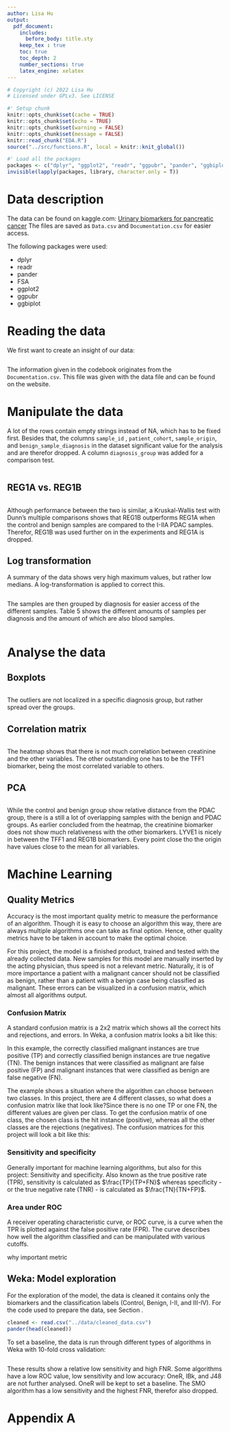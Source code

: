 ```yaml
---
author: Lisa Hu
output:
  pdf_document:
    includes:
      before_body: title.sty
    keep_tex : true
    toc: true
    toc_depth: 2
    number_sections: true
    latex_engine: xelatex
---
```

```r
# Copyright (c) 2022 Lisa Hu
# Licensed under GPLv3. See LICENSE
```

```r
#' Setup chunk
knitr::opts_chunk$set(cache = TRUE)
knitr::opts_chunk$set(echo = TRUE)
knitr::opts_chunk$set(warning = FALSE)
knitr::opts_chunk$set(message = FALSE)
knitr::read_chunk("EDA.R")
source("../src/functions.R", local = knitr::knit_global())
```
[//]: # (toc)

\newpage
```r
#' Load all the packages
packages <- c("dplyr", "ggplot2", "readr", "ggpubr", "pander", "ggbiplot", "FSA")
invisible(lapply(packages, library, character.only = T))
```

# Data description
The data can be found on kaggle.com: [Urinary biomarkers for pancreatic cancer](https://www.kaggle.com/datasets/johnjdavisiv/urinary-biomarkers-for-pancreatic-cancer)
The files are saved as `Data.csv` and `Documentation.csv` for easier access.

The following packages were used:

+ dplyr
+ readr
+ pander
+ FSA
+ ggplot2
+ ggpubr
+ ggbiplot

\newpage
# Reading the data
We first want to create an insight of our data:
```r
```

The information given in the codebook originates from the `Documentation.csv`. This file was given with the data file and can be found on the website.

\newpage
# Manipulate the data
A lot of the rows contain empty strings instead of NA, which has to be fixed first. Besides that, the columns `sample_id` , `patient_cohort`, `sample_origin`, and `benign_sample_diagnosis` in the dataset significant value for the analysis and are therefor dropped. A column `diagnosis_group` was added for a comparison test.

```r
```

\newpage
## REG1A vs. REG1B
```r
```

Although performance between the two is similar, a Kruskal-Wallis test with Dunn's multiple comparisons shows that REG1B outperforms REG1A when the control and benign samples are compared to the I-IIA PDAC samples.
Therefor, REG1B was used further on in the experiments and REG1A is dropped.

## Log transformation
A summary of the data shows very high maximum values, but rather low medians.
A log-transformation is applied to correct this.

```r
```

The samples are then grouped by diagnosis for easier access of the different samples.
Table 5 shows the different amounts of samples per diagnosis and the amount of which are also blood samples.
\newpage
```r
```

\newpage
# Analyse the data
## Boxplots
```r
```

The outliers are not localized in a specific diagnosis group, but rather spread over the groups.

\newpage

## Correlation matrix
```r
```

The heatmap shows that there is not much correlation between creatinine and the other variables.
The other outstanding one has to be the TFF1 biomarker, being the most correlated variable to others.

\newpage

## PCA
```r
```

While the control and benign group show relative distance from the PDAC group, there is a still a lot of overlapping samples with the benign and PDAC groups.
As earlier concluded from the heatmap, the creatinine biomarker does not show much relativeness with the other biomarkers.
LYVE1 is nicely in between the TFF1 and REG1B biomarkers.
Every point close tho the origin have values close to the mean for all variables.

\newpage
# Machine Learning
## Quality Metrics
Accuracy is the most important quality metric to measure the performance of an algorithm. Though it is easy to choose an algorithm this way, there are always multiple algorithms one can take as final option. Hence, other quality metrics have to be taken in account to make the optimal choice.

For this project, the model is a finished product, trained and tested with the already collected data. New samples for this model are manually inserted by the acting physician, thus speed is not a relevant metric. Naturally, it is of more importance a patient with a malignant cancer should not be classified as benign, rather than a patient with a benign case being classified as malignant. These errors can be visualized in a confusion matrix, which almost all algorithms output.

### Confusion Matrix
A standard confusion matrix is a 2x2 matrix which shows all the correct hits and rejections, and errors. In Weka, a confusion matrix looks a bit like this:
```{=latex}
\begin{table}[h]
    \centering
    \caption{Example of a confusion matrix}
    \label{tab:ex_cm}
    \begin{tabular}{cc|l}
        a & b & <- classified as\\
        \hline
        TP & FP & a = Malignant\\
        FN & TN & b = Benign\\
    \end{tabular}
\end{table}
```

In this example, the correctly classified malignant instances are true positive (TP) and correctly classified benign instances are true negative (TN). The benign instances that were classified as malignant are false positive (FP) and malignant instances that were classified as benign are false negative (FN).

The example shows a situation where the algorithm can choose between two classes. In this project, there are 4 different classes, so what does a confusion matrix like that look like?Since there is no one TP or one FN, the different values are given per class. To get the confusion matrix of one class, the chosen class is the hit instance (positive), whereas all the other classes are the rejections (negatives).\newline
The confusion matrices for this project will look a bit like this:
```{=latex}
\begin{table}[h]
    \centering
    \caption{Example of a project confusion matrix}
    \label{tab:cm_project}
    \begin{tabular}{cccc|l}
        a & b & c & d & <- classified as\\
        \hline
        hit & error & error & error & a = Control\\
        error & hit & error & error & b = Benign\\
        error & error & hit & error & c = I-II\\
        error & error & error & hit & d = III-IV\\
    \end{tabular}
\end{table}
```

### Sensitivity and specificity
Generally important for machine learning algorithms, but also for this project: Sensitivity and specificity. Also known as the true positive rate (TPR), sensitivity is calculated as $\frac{TP}{TP+FN}$ whereas specificity - or the true negative rate (TNR) - is calculated as $\frac{TN}{TN+FP}$.

### Area under ROC
A receiver operating characteristic curve, or ROC curve, is a curve when the TPR is plotted against the false positive rate (FPR). The curve describes how well the algorithm classified and can be manipulated with various cutoffs.

why important metric

\newline
## Weka: Model exploration
For the exploration of the model, the data is cleaned it contains only the biomarkers and the classification labels (Control, Benign, I-II, and III-IV). For the code used to prepare the data, see Section \ref{appendix-a}.
```r
cleaned <- read.csv("../data/cleaned_data.csv")
pander(head(cleaned))
```

To set a baseline, the data is run through different types of algorithms in Weka with 10-fold cross validation:
```r
```

These results show a relative low sensitivity and high FNR. Some algorithms have a low ROC value, low sensitivity and low accuracy: OneR, IBk, and J48 are not further analysed.
OneR will be kept to set a baseline. The SMO algorithm has a low sensitivity and the highest FNR, therefor also dropped.

###

\newpage
# Appendix A
```r
```
